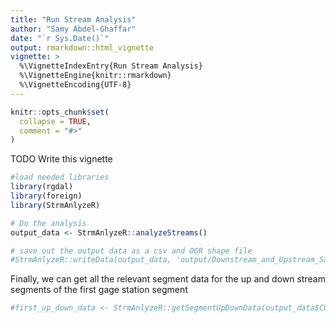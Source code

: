 ```yaml
---
title: "Run Stream Analysis"
author: "Samy Abdel-Ghaffar"
date: "`r Sys.Date()`"
output: rmarkdown::html_vignette
vignette: >
  %\VignetteIndexEntry{Run Stream Analysis}
  %\VignetteEngine{knitr::rmarkdown}
  %\VignetteEncoding{UTF-8}
---
```


```r
knitr::opts_chunk$set(
  collapse = TRUE,
  comment = "#>"
)
```

TODO Write this vignette

```r
#load needed libraries
library(rgdal)
library(foreign)
library(StrmAnlyzeR)

# Do the analysis
output_data <- StrmAnlyzeR::analyzeStreams()

# save out the output data as a csv and OGR shape file
#StrmAnlyzeR::writeData(output_data, 'output/Downstream_and_Upstream_Sample.csv', 'output/Sample_Shape_Files')
```

Finally, we can get all the relevant segment data for the up and down stream segments of the first gage station segment
```r
#first_up_down_data <- StrmAnlyzeR::getSegmentUpDownData(output_data$COMID[1], output_data, segment_data)
```
